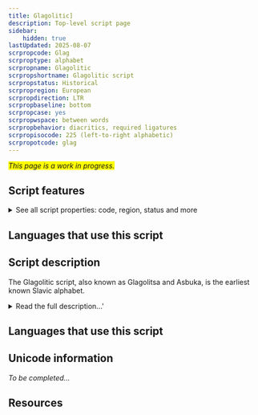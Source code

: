 ```yaml
---
title: Glagolitic]
description: Top-level script page
sidebar:
    hidden: true
lastUpdated: 2025-08-07
scrpropcode: Glag
scrproptype: alphabet
scrpropname: Glagolitic
scrpropshortname: Glagolitic script
scrpropstatus: Historical
scrpropregion: European
scrpropdirection: LTR
scrpropbaseline: bottom
scrpropcase: yes
scrpropwspace: between words
scrpropbehavior: diacritics, required ligatures
scrpropisocode: 225 (left-to-right alphabetic)
scrpropotcode: glag
---
```


<span style='background-color:yellow'>_This page is a work in progress._</span>


## Script features

<details>
<summary> See all script properties: code, region, status and more</summary>
<ScriptInfo />
</details>

## Languages that use this script

<WsList script='Glag' wsMax='5' />

## Script description

The Glagolitic script, also known as Glagolitsa and Asbuka, is the earliest known Slavic alphabet.

<details><summary>Read the full description...'</summary>_Not yet available._</details>

## Languages that use this script

<WsList script='Glag' wsMax='5' />

## Unicode information

_To be completed..._

## Resources

<ScriptResources detailSummary='seemore' />

